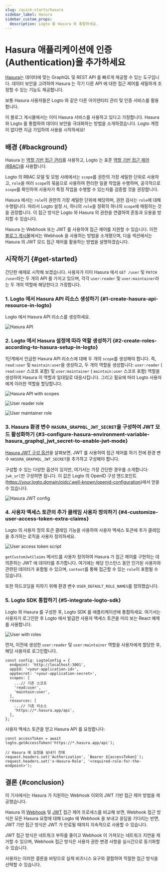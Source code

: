 ```yaml
---
slug: /quick-starts/hasura
sidebar_label: Hasura
sidebar_custom_props:
  description: Logto 를 Hasura 와 통합하세요.
---
```


# Hasura 애플리케이션에 인증 (Authentication)을 추가하세요

[Hasura](https://hasura.io/)는 데이터에 맞는 GraphQL 및 REST API 를 빠르게 제공할 수 있는 도구입니다. 데이터 보안을 고려하여 Hasura 는 각기 다른 API 에 대한 접근 제어를 세밀하게 조정할 수 있는 기능도 제공합니다.

보통 Hasura 사용자들은 Logto 와 같은 다른 아이덴티티 관리 및 인증 서비스를 활용합니다.

이 블로그 게시물에서는 이미 Hasura 서비스를 사용하고 있다고 가정합니다. Hasura 와 Logto 를 통합하여 데이터 보안을 극대화하는 방법을 소개하겠습니다. Logto 계정이 없다면 지금 가입하여 사용을 시작하세요!

## 배경 \{#background}

Hasura 는 [역할 기반 접근 관리](https://hasura.io/docs/latest/auth/overview/)를 사용하고, Logto 는 표준 [역할 기반 접근 제어 (RBAC)](/authorization/role-based-access-control)를 사용합니다.

Logto 의 RBAC 모델 및 모범 사례에서는 `scope`를 권한의 가장 세밀한 단위로 사용하고, `role`을 여러 `scope`의 묶음으로 사용하여 편리한 일괄 작업을 수행하며, 궁극적으로 `scope`를 확인하여 사용자가 특정 작업을 수행할 수 있는지를 검증할 것을 권장합니다.

Hasura 에서는 `role`이 권한의 가장 세밀한 단위에 해당하며, 권한 검사는 `role`에 대해 수행됩니다. 따라서 Logto 설정 시, 하나의 `role`을 정확히 하나의 `scope`에 매핑하는 것을 권장합니다. 이 접근 방식은 Logto 와 Hasura 의 권한을 연결하여 혼동과 오용을 방지할 수 있습니다.

Hasura 는 Webhook 또는 JWT 를 사용하여 접근 제어를 지원할 수 있습니다. 이전 [블로그 게시물](https://blog.logto.io/logto-x-hasura)에서는 Webhook 을 사용하는 방법을 소개했으며, 다음 섹션에서는 Hasura 의 JWT 모드 접근 제어를 활용하는 방법을 설명하겠습니다.

## 시작하기 \{#get-started}

간단한 예제로 시작해 보겠습니다. 사용자가 이미 Hasura 에서 `GET /user` 및 `PATCH /user`라는 두 개의 API 를 가지고 있으며, 각각 `user:reader` 및 `user:maintainer`라는 두 개의 역할에 해당한다고 가정합니다.

### 1. Logto 에서 Hasura API 리소스 생성하기 \{#1-create-hasura-api-resource-in-logto}

Logto 에서 Hasura API 리소스를 생성하세요.

![Hasura API](./hasura-api.webp)

### 2. Logto 에서 Hasura 설정에 따라 역할 생성하기 \{#2-create-roles-according-to-hasura-setup-in-logto}

1단계에서 언급한 Hasura API 리소스에 대해 두 개의 `scope`를 생성해야 합니다. 즉, `read:user` 및 `maintain:user`을 생성하고, 두 개의 역할을 생성합니다: `user:reader` ( `read:user` 스코프 포함) 및 `user:maintainer` ( `maintain:user` 스코프 포함) 역할을 생성하여 Hasura 의 역할과 일대일로 대응시킵니다. 그리고 필요에 따라 Logto 사용자에게 이러한 역할을 할당합니다.

![Hasura API with scopes](./hasura-api-with-scopes.webp)

![User reader role](./user-reader-role.webp)

![User maintainer role](./user-maintainer-role.webp)

### 3. Hasura 환경 변수 `HASURA_GRAPHQL_JWT_SECRET`을 구성하여 JWT 모드 활성화하기 \{#3-configure-hasura-environment-variable-hasura_graphql_jwt_secret-to-enable-jwt-mode}

[Hasura JWT 구성 옵션](https://hasura.io/docs/latest/auth/authentication/jwt/#hasura-jwt-configuration-options)을 살펴보면, JWT 를 사용하여 접근 제어를 하기 전에 환경 변수 `HASURA_GRAPHQL_JWT_SECRET`을 추가하고 구성해야 합니다.

구성할 수 있는 다양한 옵션이 있지만, 여기서는 가장 간단한 경우를 소개합니다: `jwk_url`만 구성하면 됩니다. 이 값은 Logto 의 OpenID 구성 엔드포인트 (https://your.logto.domain/oidc/.well-known/openid-configuration)에서 얻을 수 있습니다.

![Hasura JWT config](./hasura-jwt-config.webp)

### 4. 사용자 액세스 토큰의 추가 클레임 사용자 정의하기 \{#4-customize-user-access-token-extra-claims}

Logto 의 사용자 정의 토큰 클레임 기능을 사용하여 사용자 액세스 토큰에 추가 클레임을 추가하는 로직을 사용자 정의하세요.

![User access token script](./user-access-token-script.webp)

`getCustomJwtClaims` 메서드를 사용자 정의하여 Hasura 가 접근 제어를 구현하는 데 의존하는 JWT 에 데이터를 추가합니다. 여기에는 해당 인스턴스 동안 인가된 사용자와 관련된 데이터가 포함될 수 있으며, `context`를 통해 접근할 수 있는 `role`이 포함될 수 있습니다.

또한 하드코딩을 피하기 위해 환경 변수 `USER_DEFAULT_ROLE_NAMES`를 정의했습니다.

### 5. Logto SDK 통합하기 \{#5-integrate-logto-sdk}

Logto 와 Hasura 를 구성한 후, Logto SDK 를 애플리케이션에 통합하세요. 여기서는 사용자가 로그인한 후 Logto 에서 발급한 사용자 액세스 토큰을 미리 보는 React 예제를 사용합니다.

![User with roles](./user-with-roles.webp)

먼저, 이전에 생성한 `user:reader` 및 `user:maintainer` 역할을 사용자에게 할당한 후, 해당 사용자로 로그인합니다.

```tsx
const config: LogtoConfig = {
  endpoint: 'http://localhost:3001',
  appId: '<your-application-id>',
  appSecret: '<your-application-secret>',
  scopes: [
    ...// 기존 스코프
    'read:user',
    'maintain:user',
  ],
  resources: [
    ...// 기존 리소스
    'https://*.hasura.app/api',
  ],
};
```

사용자 액세스 토큰을 얻고 Hasura API 를 요청합니다:

```tsx
const accessToken = await logto.getAccessToken('https://*.hasura.app/api');

// Hasura 에 요청을 보내기 전에
request.headers.set('Authorization', `Bearer ${accessToken}`);
request.headers.set('x-Hasura-Role', '<required-role-for-the-endpoint>');
```

## 결론 \{#conclusion}

이 기사에서는 Hasura 가 지원하는 Webhook 이외의 JWT 기반 접근 제어 방법을 제공했습니다.

Hasura 의 [Webhook](https://hasura.io/docs/latest/auth/authentication/webhook/) 및 [JWT](https://hasura.io/docs/latest/auth/authentication/jwt/) 접근 제어 프로세스를 비교해 보면, Webhook 접근 방식은 모든 Hasura 요청에 대해 Logto 에 Webhook 을 보내고 응답을 기다리는 반면, JWT 기반 접근 방식은 JWT 가 만료될 때까지 지속적으로 사용할 수 있습니다.

JWT 접근 방식은 네트워크 부하를 줄이고 Webhook 이 가져오는 네트워크 지연을 제거할 수 있으며, Webhook 접근 방식은 사용자 권한 변경 사항을 실시간으로 동기화할 수 있습니다.

사용자는 이러한 결론을 바탕으로 실제 비즈니스 요구와 결합하여 적절한 접근 방식을 선택할 수 있습니다.
